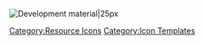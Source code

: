 [[File:Item Icon Development Material.png|Development material|25px]]<noinclude>[[Category:Resource Icons]] [[Category:Icon Templates]]</noinclude>